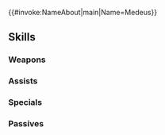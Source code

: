 {{#invoke:NameAbout|main|Name=Medeus}}{{HeroPage Tabs}}
{{Hero Infobox
|Name=Medeus
|Title=Last Earth Dragon
|WeaponType=Blue Breath
|MoveType=Infantry
|Origin=Fire Emblem: Mystery of the Emblem
|Gender=Male
|actorEN=Dennis Hull
|actorJP=小林達也
|artist=Daisuke Izuka
|additionDate=April 15, 2025
|releaseDate=April 15, 2025
|poolDate=May 6, 2025
|poolRarities=3,4
|cv1=1
|cv2=9900100
|TagID=若年メディウス
|InternalID=1233
|Properties=notRandomized
|description=The only Earth Dragon who decided to follow Naga and become a manakete. He guards the Dragon Altar in Dolhr. Appears in Fire Emblem: Mystery of the Emblem.
}}
{{Stats Page
|Lv1HP=19|Lv1ATK=10|Lv1SPD=4|Lv1DEF=12|Lv1RES=12
|GRHP=50|GRATK=90|GRSPD=35|GRDEF=70|GRRES=80
}}
==Skills==
===Weapons===
{{Weapons Table
|weapon1=Fire Breath
|weapon1Default=1
|weapon1Unlock=1
|weapon2=Fire Breath+
|weapon2Default=2
|weapon2Unlock=2
|weapon3=Flametongue
|weapon3Default=4
|weapon3Unlock=3
|weapon4=Ancient Betrayal
|weapon4Default=5
|weapon4Unlock=5
}}
===Assists===
{{Assists Table}}
===Specials===
{{Specials Table
|special1=Chilling Wind
|special1Default=4
|special1Unlock=3
|special2=Glacies
|special2Unlock=4
}}
===Passives===
{{Passives Table
|passiveA1=Def/Res Scowl 1
|passiveA2=Def/Res Scowl 2
|passiveA3=Def/Res Scowl 3
|passiveA1Unlock=3
|passiveA2Unlock=4
|passiveA3Unlock=5
|passiveC1=Atk Ploy 1
|passiveC2=Atk Ploy 2
|passiveC3=Atk Ploy 3
|passiveC1Unlock=1
|passiveC2Unlock=2
|passiveC3Unlock=4
}}
{{Heroes Navbox}}